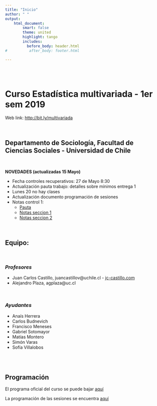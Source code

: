 ```yaml
---
title: "Inicio"
author: " "
output:
    html_document:
        smart: false
        theme: united
        highlight: tango
        includes:
          before_body: header.html
#          after_body: footer.html

---
```


<!---
Para rendir el sitio desde terminal R:
rmarkdown::render_site(encoding = 'UTF-8')
--->

<br/>
<br/>

# **Curso Estadística multivariada - 1er sem 2019**
Web link: [http://bit.ly/multivariada](http://bit.ly/multivariada)

<br/>

## **Departamento de Sociología, Facultad de Ciencias Sociales - Universidad de Chile**

<br/>

<div class="alert alert-info">
  <strong>NOVEDADES (actualizadas 15 Mayo)</strong>

  - Fecha controles recuperativos: 27 de Mayo 8:30
  - Actualización pauta trabajo: detalles sobre mínimos entrega 1
  - Lunes 20 no hay clases
  - Actualización documento programación de sesiones
  - Notas control 1:
    - [Pauta](documents/controles/Control1_pauta.html)
    - [Notas seccion 1](http://bit.ly/2V8ejHm)
    - [Notas seccion 2](http://bit.ly/2V5xgdF)

</div>



<br/>

## **Equipo**:

<br/>

### _Profesores_

  - Juan Carlos Castillo, juancastillov@uchile.cl - [jc-castillo.com](https://jc-castillo.com)
  - Alejandro Plaza, agplaza@uc.cl

<br/>

### _Ayudantes_
  - Anaís Herrera
  - Carlos Budnevich
  - Francisco Meneses
  - Gabriel Sotomayor
  - Matías Montero
  - Simón Varas
  - Sofía Villalobos


<br/>
<br/>

## **Programación**

El programa oficial del curso se puede bajar [aquí](documents/programa/Estadística Multivariada_programa.pdf)

La programación de las sesiones se encuentra [aquí](documents/programa/Multiv2019prog_sesiones.pdf)
